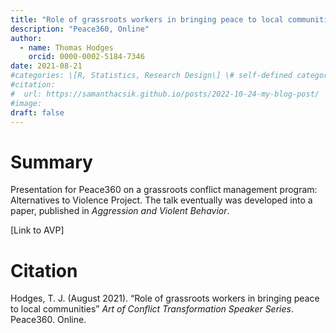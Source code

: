 ```yaml
---
title: "Role of grassroots workers in bringing peace to local communities"
description: "Peace360, Online"
author:
  - name: Thomas Hodges
    orcid: 0000-0002-5184-7346
date: 2021-08-21
#categories: \[R, Statistics, Research Design\] \# self-defined categories
#citation: 
#  url: https://samanthacsik.github.io/posts/2022-10-24-my-blog-post/ 
#image: 
draft: false
---
```


# Summary

Presentation for Peace360 on a grassroots conflict management program: Alternatives to Violence Project. The talk eventually was developed into a paper, published in *Aggression and Violent Behavior*.

\[Link to AVP\]

# Citation

Hodges, T. J. (August 2021). “Role of grassroots workers in bringing peace to local communities” *Art of Conflict Transformation Speaker Series*. Peace360. Online.
